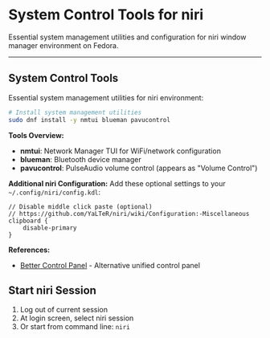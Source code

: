 # System Control Tools for niri

Essential system management utilities and configuration for niri window manager environment on Fedora.

---

## System Control Tools

Essential system management utilities for niri environment:

```bash
# Install system management utilities
sudo dnf install -y nmtui blueman pavucontrol
```

**Tools Overview:**
- **nmtui**: Network Manager TUI for WiFi/network configuration
- **blueman**: Bluetooth device manager
- **pavucontrol**: PulseAudio volume control (appears as "Volume Control")

**Additional niri Configuration:**
Add these optional settings to your `~/.config/niri/config.kdl`:

```kdl
// Disable middle click paste (optional)
// https://github.com/YaLTeR/niri/wiki/Configuration:-Miscellaneous
clipboard {
    disable-primary
}
```

**References:**
- [Better Control Panel](https://github.com/better-ecosystem/better-control) - Alternative unified control panel

## Start niri Session
1. Log out of current session
2. At login screen, select niri session
3. Or start from command line: `niri`